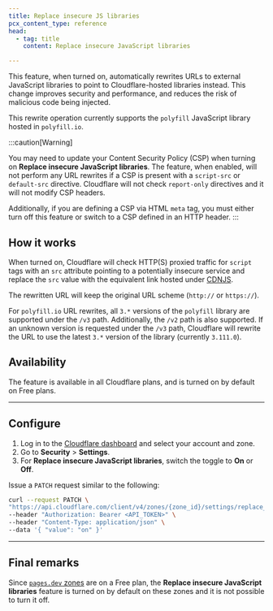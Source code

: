 ```yaml
---
title: Replace insecure JS libraries
pcx_content_type: reference
head:
  - tag: title
    content: Replace insecure JavaScript libraries

---
```



This feature, when turned on, automatically rewrites URLs to external JavaScript libraries to point to Cloudflare-hosted libraries instead. This change improves security and performance, and reduces the risk of malicious code being injected.

This rewrite operation currently supports the `polyfill` JavaScript library hosted in `polyfill.io`.

:::caution[Warning]

You may need to update your <GlossaryTooltip term="content security policy (CSP)">Content Security Policy (CSP)</GlossaryTooltip> when turning on **Replace insecure JavaScript libraries**. The feature, when enabled, will not perform any URL rewrites if a CSP is present with a `script-src` or `default-src` directive. Cloudflare will not check `report-only` directives and it will not modify CSP headers.

Additionally, if you are defining a CSP via HTML `meta` tag, you must either turn off this feature or switch to a CSP defined in an HTTP header. 
:::

## How it works

When turned on, Cloudflare will check HTTP(S) proxied traffic for `script` tags with an `src` attribute pointing to a potentially insecure service and replace the `src` value with the equivalent link hosted under [CDNJS](https://cdnjs.cloudflare.com/).

The rewritten URL will keep the original URL scheme (`http://` or `https://`).

For `polyfill.io` URL rewrites, all `3.*` versions of the `polyfill` library are supported under the `/v3` path. Additionally, the `/v2` path is also supported. If an unknown version is requested under the `/v3` path, Cloudflare will rewrite the URL to use the latest `3.*` version of the library (currently `3.111.0`).

## Availability

The feature is available in all Cloudflare plans, and is turned on by default on Free plans.

***

## Configure

<Tabs> <TabItem label="Dashboard">

1. Log in to the [Cloudflare dashboard](https://dash.cloudflare.com) and select your account and zone.
2. Go to **Security** > **Settings**.
3. For **Replace insecure JavaScript libraries**, switch the toggle to **On** or **Off**.

</TabItem> <TabItem label="API">

Issue a `PATCH` request similar to the following:

```bash
curl --request PATCH \
"https://api.cloudflare.com/client/v4/zones/{zone_id}/settings/replace_insecure_js" \
--header "Authorization: Bearer <API_TOKEN>" \
--header "Content-Type: application/json" \
--data '{ "value": "on" }'
```

</TabItem> </Tabs>

***

## Final remarks

Since [`pages.dev` zones](/pages/configuration/preview-deployments/) are on a Free plan, the **Replace insecure JavaScript libraries** feature is turned on by default on these zones and it is not possible to turn it off.
